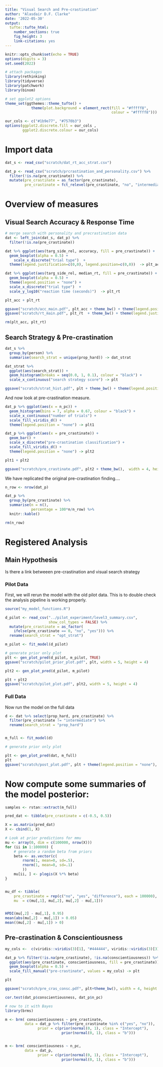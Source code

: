 ```yaml
---
title: "Visual Search and Pre-crastination"
author: "Alasdair D.F. Clarke"
date: '2022-05-30'
output:
  tufte::tufte_html:
    number_sections: true
    fig_height: 3
    link-citations: yes  
---
```


```r
knitr::opts_chunk$set(echo = TRUE)
options(digits = 3)
set.seed(2022)
```

```r
# attach packages
library(rethinking)
library(tidyverse)
library(patchwork)
library(binom)
```

```r
# set ggplot2 options
theme_set(ggthemes::theme_tufte() + 
            theme(plot.background = element_rect(fill = "#fffff8", 
                                                 colour = "#fffff8")))

our_cols <- c("#1b9e77", "#7570b3")
options(ggplot2.discrete.fill = our_cols ,
        ggplot2.discrete.colour = our_cols)
```


# Import data

```r
dat_s <- read_csv("scratch/dat_rt_acc_strat.csv")

dat_p <- read_csv("scratch/prcrastination_and_personality.csv") %>%
  filter(!is.na(pre_crastinate)) %>%
  mutate(pre_crastinate = as_factor(pre_crastinate),
         pre_crastinate = fct_relevel(pre_crastinate, "no", "intermediate", "yes"))

```

# Overview of measures

## Visual Search Accuracy & Response Time

```r
# merge search with personality and precrastination data
dat <- left_join(dat_s, dat_p) %>%
  filter(!is.na(pre_crastinate))

dat %>% ggplot(aes(targ_side_rel, accuracy, fill = pre_crastinate)) +
  geom_boxplot(alpha = 0.5) +
    scale_x_discrete("trial type")  +
  theme(legend.justification=c(0,0), legend.position=c(0,0))  -> plt_acc

dat %>% ggplot(aes(targ_side_rel, median_rt, fill = pre_crastinate)) +
  geom_boxplot(alpha = 0.5) +
  theme(legend.position = "none") + 
  scale_x_discrete("trial type")  +
  scale_y_log10("reaction time (seconds)")  -> plt_rt

plt_acc + plt_rt

ggsave("scratch/acc_main.pdf", plt_acc + theme_bw() + theme(legend.position = "none"), width = 4, height = 3)
ggsave("scratch/rt_main.pdf", plt_rt  + theme_bw() + theme(legend.justification=c(1,0), legend.position=c(1,0)), width = 4, height = 3)

```



```r
rm(plt_acc, plt_rt)
```

## Search Strategy & Pre-crastination 

```r
dat_s %>% 
  group_by(person) %>%
  summarise(search_strat = unique(prop_hard)) -> dat_strat 

dat_strat %>%
  ggplot(aes(search_strat)) + 
  geom_histogram(breaks = seq(0.0, 1, 0.1), colour = "black") + 
  scale_x_continuous("search strategy score") -> plt

ggsave("scratch/strat_hist.pdf", plt + theme_bw() + theme(legend.position = "none"), width = 4, height = 3)

```

And now look at pre-crastination measure. 

```r

dat_p %>% ggplot(aes(x = n_pc)) +
  geom_histogram(bins = 7, alpha = 0.67, colour = "black") +
  scale_x_continuous("number of trials") + 
  scale_fill_viridis_d() +
  theme(legend.position = "none") -> plt1

dat_p %>% ggplot(aes(x = pre_crastinate)) + 
  geom_bar() +
  scale_x_discrete("pre-crastination classification") + 
  scale_fill_viridis_d() +
  theme(legend.position = "none") -> plt2

plt1 + plt2

ggsave("scratch/pre_crastinate.pdf", plt2 + theme_bw(),  width = 4, height = 3)

```

We have replicated the original pre-crastination finding.... 

```r
n_row <- nrow(dat_p)

dat_p %>% 
  group_by(pre_crastinate) %>%
  summarise(n = n(),
            percentage = 100*n/n_row) %>%
  knitr::kable()

rm(n_row)
```

# Registered Analysis

## Main Hypothesis

Is there a link betweeen pre-crastination and visual search strategy

### Pilot Data

First, we will rerun the model with the old pilot data. This is to double check the analysis pipeline is working properly.

```r
source("my_model_functions.R")

d_pilot <- read_csv("../pilot_experiment/level3_summary.csv",
                    show_col_types = FALSE) %>%
  mutate(pre_crastinate = as_factor(
    ifelse(pre_crastinate == 0, "no", "yes"))) %>%
  rename(search_strat = "opt_strat")

m_pilot <- fit_model(d_pilot)
```

```r
# generate prior only plot
plt <- gen_plot_pred(d_pilot, m_pilot, TRUE)
ggsave("scratch/pilot_prior_plot.pdf", plt, width = 5, height = 4)

plt2 <- gen_plot_pred(d_pilot, m_pilot)

plt + plt2
ggsave("scratch/pilot_plot.pdf", plt2, width = 5, height = 4)
```

### Full Data

Now run the model on the full data
```r
d <- dat %>% select(prop_hard, pre_crastinate) %>%
  filter(pre_crastinate != "intermediate") %>%
  rename(search_strat = "prop_hard")


m_full <- fit_model(d)
```

```r
# generate prior only plot

plt <- gen_plot_pred(dat, m_full)
plt
ggsave("scratch/post_plot.pdf", plt + theme(legend.position = "none"), width = 4, height = 3)
```

# Now compute some summaries of the model posterior:

```r
samples <- rstan::extract(m_full)

pred_dat <- tibble(pre_crastinate = c(-0.5, 0.5))

X = as.matrix(pred_dat)
X <- cbind(1, X)

# Look at prior predictions for mmu
mu <- array(0, dim = c(100000, nrow(X)))
for (ii in 1:100000) {
	# generate a random beta from priors
	beta <- as.vector(c(
		rnorm(1, mean=0, sd=.5), 
		rnorm(1, mean=0, sd=.1)
		))
	mu[ii, ] <- plogis(X %*% beta)
}


mu_df <- tibble(
	pre_crastinate = rep(c("no", "yes", "difference"), each = 100000),
	mu  = c(mu[,1], mu[,2], mu[,2] - mu[,1]))


HPDI(mu[,2] - mu[,1], 0.95)
mean(abs(mu[,2] - mu[,1]) > 0.05)
mean((mu[,2] - mu[,1]) > 0)
```

## Pre-crastination & Conscientiousness

```r
my_cols <-  c(viridis::viridis(3)[1], "#444444", viridis::viridis(3)[3], viridis::viridis(3)[2],  "#999999")

dat_p %>% filter(!is.na(pre_crastinate), !is.na(conscientiousness)) %>%
  ggplot(aes(pre_crastinate, conscientiousness, fill = pre_crastinate)) + 
  geom_boxplot(alpha = 0.5) +
  scale_fill_manual("pre-crastinate", values = my_cols) -> plt

plt

ggsave("scratch/pre_cras_consc.pdf", plt+theme_bw(), width = 4, height = 3)

cor.test(dat_p$conscientiousness, dat_p$n_pc)

# now to it with Bayes
library(brms)

m <- brm( conscientiousness ~ pre_crastinate, 
         data = dat_p %>% filter(pre_crastinate %in% c("yes", "no")),
               prior = c(prior(normal(0, 1), class = "Intercept"),
                          prior(normal(0, 1), class = "b")))


m <- brm( conscientiousness ~ n_pc, 
         data = dat_p,
               prior = c(prior(normal(0, 1), class = "Intercept"),
                          prior(normal(0, 1), class = "b")))
```
